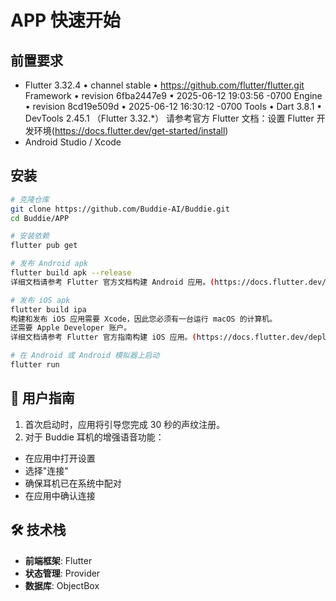 # APP 快速开始

## 前置要求
- Flutter 3.32.4 • channel stable • https://github.com/flutter/flutter.git Framework • revision 6fba2447e9 • 2025-06-12 19:03:56 -0700 Engine • revision 8cd19e509d • 2025-06-12 16:30:12 -0700 Tools • Dart 3.8.1 • DevTools 2.45.1 （Flutter 3.32.*） 请参考官方 Flutter 文档：设置 Flutter 开发环境(https://docs.flutter.dev/get-started/install)
- Android Studio / Xcode

## 安装

~~~ bash
# 克隆仓库
git clone https://github.com/Buddie-AI/Buddie.git
cd Buddie/APP

# 安装依赖
flutter pub get

# 发布 Android apk
flutter build apk --release
详细文档请参考 Flutter 官方文档构建 Android 应用。(https://docs.flutter.dev/deployment/android)

# 发布 iOS apk
flutter build ipa
构建和发布 iOS 应用需要 Xcode，因此您必须有一台运行 macOS 的计算机。
还需要 Apple Developer 账户。
详细文档请参考 Flutter 官方指南构建 iOS 应用。(https://docs.flutter.dev/deployment/ios)

# 在 Android 或 Android 模拟器上启动
flutter run
~~~



## 📖 用户指南
1. 首次启动时，应用将引导您完成 30 秒的声纹注册。
2. 对于 Buddie 耳机的增强语音功能：
- 在应用中打开设置
- 选择"连接"
- 确保耳机已在系统中配对
- 在应用中确认连接

## 🛠️ 技术栈
- **前端框架**: Flutter
- **状态管理**: Provider
- **数据库**: ObjectBox